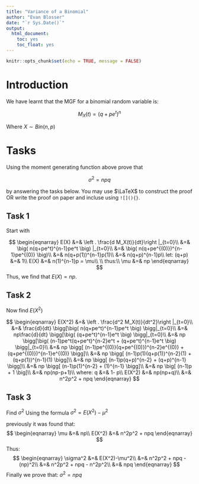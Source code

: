 ---
title: "Variance of a Binomial"
author: "Evan Blosser"
date: "`r Sys.Date()`"
output: 
  html_document: 
    toc: yes
    toc_float: yes
---

```{r setup, include=FALSE}
knitr::opts_chunk$set(echo = TRUE, message = FALSE)
```

# Introduction

We have learnt that the MGF for a binomial random variable is:

$$M_X(t) = (q+pe^t)^n $$

Where $X\sim Bin(n,p)$

# Tasks

Using the moment generating function above prove that 

$$\sigma^2 = npq$$

by answering the tasks below. 
You may use $\LaTeX$ to construct the proof OR write the proof on paper and incluse using `![](){}`.

## Task 1

Start with 

$$
\begin{eqnarray}
E(X) &=& \left . \frac{d M_X(t)}{dt}\right |_{t=0}\\
     &=&   \big(  n(q+pe^t)^{n-1}pe^t  \big) |_{t=0}\\
     &=& \big(  n(q+pe^{(0)})^{n-1}pe^{(0)}  \big)\\
     &=& n(q+p(1))^{n-1}p(1)\\
     &=& n(q+p)^{n-1}p\\
     let: (q+p) &=& 1\\
E(X) &=& n(1)^{n-1}p = \mu\\
\\
thus:\\
     \mu &=& np
\end{eqnarray}
$$
Thus, we find that $E(X) = np$.

## Task 2

Now find $E(X^2)$

$$
\begin{eqnarray}
E(X^2) &=& \left . \frac{d^2 M_X(t)}{dt^2}\right |_{t=0}\\
       &=& \frac{d}{dt} \bigg[\big(  n(q+pe^t)^{n-1}pe^t  \big) \bigg|_{t=0}\\
       &=& np\frac{d}{dt} \bigg[\big(  (q+pe^t)^{n-1}e^t  \big) \bigg|_{t=0}\\
       &=& np \bigg[\big( (n-1)pe^t(q+pe^t)^{n-2}e^t + (q+pe^t)^{n-1}e^t \big) \bigg|_{t=0}\\
       &=& np \bigg[ (n-1)pe^{(0)}(q+pe^{(0)})^{n-2}e^{(0)} + (q+pe^{(0)})^{n-1}e^{(0)}  \bigg]\\
       &=& np \bigg[ (n-1)p(1)(q+p(1))^{n-2}(1) + (q+p(1))^{n-1}(1)  \bigg]\\
       &=& np \bigg[ (n-1)p(q+p)^{n-2} + (q+p)^{n-1}  \bigg]\\
       &=& np \bigg[ (n-1)p(1)^{n-2} + (1)^{n-1}  \bigg]\\
       &=& np \big[ (n-1)p + 1 \big]\\
       &=& np(np-p+1)\\
       where: q &=& 1- p\\
E(X^2) &=& np(np+q)\\
       &=& n^2p^2 + npq
\end{eqnarray}
$$

## Task 3

Find $\sigma^2$ Using the formula $\sigma^2 =E(X^2)-\mu^2$

previously it was found that:
$$
\begin{eqnarray}
\mu   &=& np\\
E(X^2) &=& n^2p^2 + npq
\end{eqnarray}
$$
Thus:
$$
\begin{eqnarray}
\sigma^2  &=& E(X^2)-\mu^2\\
          &=& n^2p^2 + npq - (np)^2\\
          &=& n^2p^2 + npq - n^2p^2\\
          &=& npq
\end{eqnarray}
$$
Finally we prove that: $\sigma^2  = npq$



